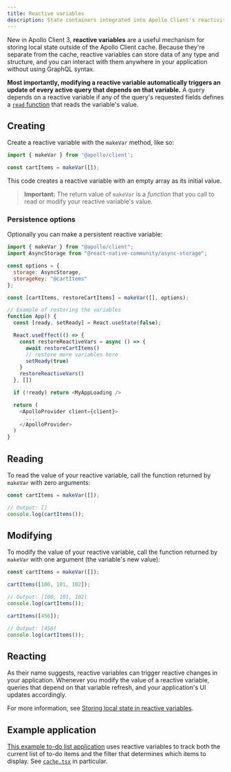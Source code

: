 ```yaml
---
title: Reactive variables
description: State containers integrated into Apollo Client's reactivity model
---
```


New in Apollo Client 3, **reactive variables** are a useful mechanism for storing local state outside of the Apollo Client cache. Because they're separate from the cache, reactive variables can store data of any type and structure, and you can interact with them anywhere in your application without using GraphQL syntax.

**Most importantly, modifying a reactive variable automatically triggers an update of every active query that depends on that variable.** A query depends on a reactive variable if any of the query's requested fields defines a [`read` function](../caching/cache-field-behavior/#the-read-function) that reads the variable's value.

## Creating

Create a reactive variable with the `makeVar` method, like so:

```js
import { makeVar } from '@apollo/client';

const cartItems = makeVar([]);
```

This code creates a reactive variable with an empty array as its initial value. 

> **Important:** The return value of `makeVar` is a _function_ that you call to read or modify your reactive variable's value.

### Persistence options

Optionally you can make a persistent reactive variable:

```js
import { makeVar } from "@apollo/client";
import AsyncStorage from "@react-native-community/async-storage";

const options = {
  storage: AsyncStorage,
  storageKey: "@cartItems"
};

const [cartItems, restoreCartItems] = makeVar([], options);

// Example of restoring the variables
function App() {
  const [ready, setReady] = React.useState(false);

  React.useEffect(() => {
    const restoreReactiveVars = async () => {
      await restoreCartItems()
      // restore more variables here
      setReady(true)
    }
    restoreReactiveVars()
  }, [])

  if (!ready) return <MyAppLoading />

  return (
    <ApolloProvider client={client}>
      ...
    </ApolloProvider>
  )
}
```

## Reading

To read the value of your reactive variable, call the function returned by `makeVar` with zero arguments:

```js
const cartItems = makeVar([]);

// Output: []
console.log(cartItems());
```

## Modifying

To modify the value of your reactive variable, call the function returned by `makeVar` with one argument (the variable's new value):

```js
const cartItems = makeVar([]);

cartItems([100, 101, 102]);

// Output: [100, 101, 102]
console.log(cartItems());

cartItems([456]);

// Output: [456]
console.log(cartItems());
```

## Reacting

As their name suggests, reactive variables can trigger reactive changes in your application. Whenever you modify the value of a reactive variable, queries that depend on that variable refresh, and your application's UI updates accordingly.

For more information, see [Storing local state in reactive variables](./managing-state-with-field-policies/#storing-local-state-in-reactive-variables).

## Example application

[This example to-do list application](https://github.com/apollographql/ac3-state-management-examples/tree/master/apollo-local-state) uses reactive variables to track both the current list of to-do items and the filter that determines which items to display. See [`cache.tsx`](https://github.com/apollographql/ac3-state-management-examples/blob/master/apollo-local-state/src/cache.tsx) in particular.
